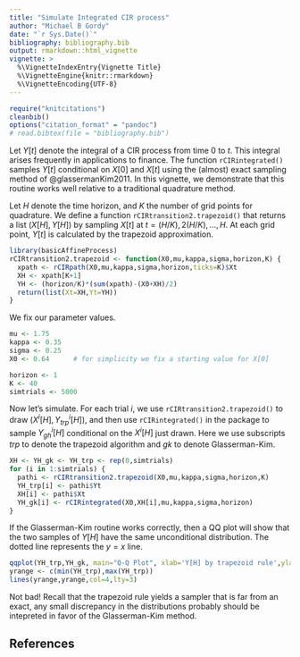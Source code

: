 ```yaml
---
title: "Simulate Integrated CIR process"
author: "Michael B Gordy"
date: "`r Sys.Date()`"
bibliography: bibliography.bib
output: rmarkdown::html_vignette
vignette: >
  %\VignetteIndexEntry{Vignette Title}
  %\VignetteEngine{knitr::rmarkdown}
  %\VignetteEncoding{UTF-8}
---
```


```r
require("knitcitations")
cleanbib()
options("citation_format" = "pandoc")
# read.bibtex(file = "bibliography.bib")
```


Let $Y[t]$ denote the integral of a CIR process from time 0 to $t$.  This integral arises frequently in applications to finance.  The function `rCIRintegrated()` samples $Y[t]$ conditional on $X[0]$ and $X[t]$ using the (almost) exact sampling method of @glassermanKim2011. In this vignette, we demonstrate that this routine works well relative to a traditional quadrature method.

Let $H$ denote the time horizon, and $K$ the number of grid points for quadrature. We define a function `rCIRtransition2.trapezoid()` that returns a list $(X[H], Y[H])$ by sampling $X[t]$ at $t=(H/K),2(H/K),\ldots,H$. At each grid point, $Y[t]$ is calculated by the trapezoid approximation.

```r
library(basicAffineProcess)
rCIRtransition2.trapezoid <- function(X0,mu,kappa,sigma,horizon,K) {
  xpath <- rCIRpath(X0,mu,kappa,sigma,horizon,ticks=K)$Xt
  XH <- xpath[K+1]
  YH <- (horizon/K)*(sum(xpath)-(X0+XH)/2)
  return(list(Xt=XH,Yt=YH))
}

```

We fix our parameter values. 

```r
mu <- 1.75
kappa <- 0.35
sigma <- 0.25
X0 <- 0.64      # for simplicity we fix a starting value for X[0]

horizon <- 1
K <- 40  
simtrials <- 5000

```

Now let's simulate.  For each trial *i*, we use `rCIRtransition2.trapezoid()` to draw $(X^i[H],Y_{trp}^i[H])$, and then use `rCIRintegrated()` in the package to sample $Y_{gh}^i[H]$ conditional on the $X^i[H]$ just drawn.  Here we use subscripts *trp* to denote the trapezoid algorithm and *gk* to denote Glasserman-Kim.

```r
XH <- YH_gk <- YH_trp <- rep(0,simtrials)
for (i in 1:simtrials) {
  pathi <- rCIRtransition2.trapezoid(X0,mu,kappa,sigma,horizon,K)
  YH_trp[i] <- pathi$Yt
  XH[i] <- pathi$Xt
  YH_gk[i] <- rCIRintegrated(X0,XH[i],mu,kappa,sigma,horizon)
}
```

If the Glasserman-Kim routine works correctly, then a QQ plot will show that the two samples of $Y[H]$ have the same unconditional distribution.  The dotted line represents the $y=x$ line.

```r
qqplot(YH_trp,YH_gk, main="Q-Q Plot", xlab='Y[H] by trapezoid rule',ylab='Y[H] by G-K')
yrange <- c(min(YH_trp),max(YH_trp))
lines(yrange,yrange,col=4,lty=3)
```

Not bad!  Recall that the trapezoid rule yields a sampler that is far from an exact, any small discrepancy in the distributions probably should be intepreted in favor of the Glasserman-Kim method.

## References


